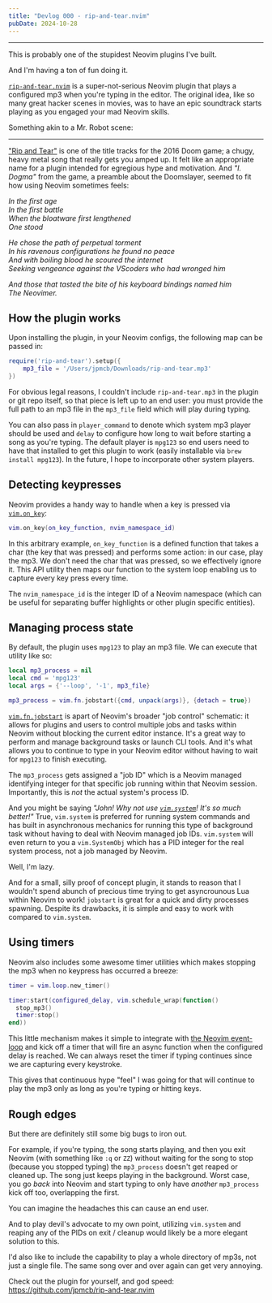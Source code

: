 ```yaml
---
title: "Devlog 000 - rip-and-tear.nvim"
pubDate: 2024-10-28
---
```



<Youtube videoId="vU2Gj40v9II" />

---

This is probably one of the stupidest Neovim plugins I've built.

And I'm having a ton of fun doing it.

[`rip-and-tear.nvim`](https://github.com/jpmcb/rip-and-tear.nvim) is a super-not-serious Neovim plugin that plays a configured mp3 when you're typing in the editor. The original idea, like so many great hacker scenes in movies, was to have an epic soundtrack starts playing as you engaged your mad Neovim skills.

Something akin to a Mr. Robot scene:

<Youtube videoId="67gYEK4FtzA" />

---

["Rip and Tear"](https://www.youtube.com/watch?v=vyA1z2A-lhU&pp=ygUMcmlwIGFuZCB0ZWFy) is one of the title tracks for the 2016 Doom game; a chugy, heavy metal song that really gets you amped up. It felt like an appropriate name for a plugin intended for egregious hype and motivation. And _"I. Dogma"_ from the game, a preamble about the Doomslayer, seemed to fit how using Neovim sometimes feels:

_In the first age_\
_In the first battle_\
_When the bloatware first lengthened_\
_One stood_
 
_He chose the path of perpetual torment_\
_In his ravenous configurations he found no peace_\
_And with boiling blood he scoured the internet_\
_Seeking vengeance against the VScoders who had wronged him_
 
_And those that tasted the bite of his keyboard bindings named him_\
_The Neovimer._

## How the plugin works

Upon installing the plugin, in your Neovim configs, the following map can be passed in:

```lua
require('rip-and-tear').setup({
    mp3_file = '/Users/jpmcb/Downloads/rip-and-tear.mp3'
})
```

For obvious legal reasons, I couldn't include `rip-and-tear.mp3` in the plugin or git repo itself, so that piece is left up to an end user: you must provide the full path to an mp3 file in the `mp3_file` field which will play during typing.

You can also pass in `player_command` to denote which system mp3 player should be used and `delay` to configure how long to wait before starting a song as you're typing. The default player is `mpg123` so end users need to have that installed to get this plugin to work (easily installable via `brew install mpg123`). In the future, I hope to incorporate other system players.

## Detecting keypresses

Neovim provides a handy way to handle when a key is pressed via [`vim.on_key`](https://neovim.io/doc/user/lua.html#vim.on_key()):

```lua
vim.on_key(on_key_function, nvim_namespace_id)
```

In this arbitrary example, `on_key_function` is a defined function that takes a char (the key that was pressed) and performs some action: in our case, play the mp3. We don't need the char that was pressed, so we effectively ignore it. This API utility then maps our function to the system loop enabling us to capture every key press every time.

The `nvim_namespace_id` is the integer ID of a Neovim namespace (which can be useful for separating buffer highlights or other plugin specific entities).

## Managing process state 

By default, the plugin uses `mpg123` to play an mp3 file. We can execute that utility like so:

```lua
local mp3_process = nil
local cmd = 'mpg123'
local args = {'--loop', '-1', mp3_file}

mp3_process = vim.fn.jobstart({cmd, unpack(args)}, {detach = true})
```

[`vim.fn.jobstart`](https://neovim.io/doc/user/builtin.html#jobstart()) is apart of Neovim's broader "job control" schematic: it allows for plugins and users to control multiple jobs and tasks within Neovim without blocking the current editor instance. It's a great way to perform and manage background tasks or launch CLI tools. And it's what allows you to continue to type in your Neovim editor without having to wait for `mpg123` to finish executing.

The `mp3_process` gets assigned a "job ID" which is a Neovim managed identifying integer for that specific job running within that Neovim session. Importantly, this is _not_ the actual system's process ID.

And you might be saying _"John! Why not use [`vim.system`](https://neovim.io/doc/user/lua.html#vim.system())! It's so much better!"_ True, `vim.system` is preferred for running system commands and has built in asynchronous mechanics for running this type of background task without having to deal with Neovim managed job IDs. `vim.system` will even return to you a `vim.SystemObj` which has a PID integer for the real system process, not a job managed by Neovim.

Well, I'm lazy.

And for a small, silly proof of concept plugin, it stands to reason that I wouldn't spend abunch of precious time trying to get asyncrounous Lua within Neovim to work! `jobstart` is great for a quick and dirty processes spawning. Despite its drawbacks, it is simple and easy to work with compared to `vim.system`.

## Using timers

Neovim also includes some awesome timer utilities which makes stopping the mp3 when no keypress has occurred a breeze:

```lua
timer = vim.loop.new_timer()

timer:start(configured_delay, vim.schedule_wrap(function()
  stop_mp3()
  timer:stop()
end))
```

This little mechanism makes it simple to integrate with [the Neovim event-loop](https://neovim.io/doc/user/luvref.html#luv-event-loop) and kick off a timer that will fire an async function when the configured delay is reached. We can always reset the timer if typing continues since we are capturing every keystroke.

This gives that continuous hype "feel" I was going for that will continue to play the mp3 only as long as you're typing or hitting keys.

## Rough edges

But there are definitely still some big bugs to iron out.

For example, if you're typing, the song starts playing, and then you exit Neovim (with something like `:q` or `ZZ`) without waiting for the song to stop (because you stopped typing) the `mp3_process` doesn't get reaped or cleaned up. The song just keeps playing in the background. Worst case, you go _back_ into Neovim and start typing to only have _another_ `mp3_process` kick off too, overlapping the first.

You can imagine the headaches this can cause an end user.

And to play devil's advocate to my own point, utilizing `vim.system` and reaping any of the PIDs on exit / cleanup would likely be a more elegant solution to this.

I'd also like to include the capability to play a whole directory of mp3s, not just a single file. The same song over and over again can get very annoying.

Check out the plugin for yourself, and god speed: https://github.com/jpmcb/rip-and-tear.nvim
